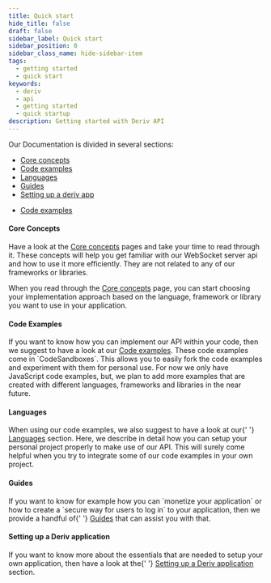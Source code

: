 ```yaml
---
title: Quick start
hide_title: false
draft: false
sidebar_label: Quick start
sidebar_position: 0
sidebar_class_name: hide-sidebar-item
tags:
  - getting started
  - quick start
keywords:
  - deriv
  - api
  - getting started
  - quick startup
description: Getting started with Deriv API
---
```



Our Documentation is divided in several sections:

<RenderOfficialContents>
  <ul>
    <li>
      <a href='category/core-concepts'>Core concepts</a>
    </li>
    <li>
      <a href='category/code-examples'>Code examples</a>
    </li>
    <li>
      <a href='category/languages'>Languages</a>
    </li>
    <li>
      <a href='category/guides'>Guides</a>
    </li>
    <li>
      <a href='setting-up-a-deriv-application'>Setting up a deriv app</a>
    </li>
  </ul>
  <ul>
    <li>
      <a href='category/code-examples'>Code examples</a>
    </li>
  </ul>
</RenderOfficialContents>

<RenderOfficialContents>
  <h4>Core Concepts</h4>
</RenderOfficialContents>

<RenderOfficialContents>
  <p>
    Have a look at the <a href='/docs/category/core-concepts'>Core concepts</a> pages and take your
    time to read through it. These concepts will help you get familiar with our WebSocket server api
    and how to use it more efficiently. They are not related to any of our frameworks or libraries.
  </p>
</RenderOfficialContents>

<RenderOfficialContents>
  <p>
    When you read through the <a href='/docs/category/core-concepts'>Core concepts</a> page, you can
    start choosing your implementation approach based on the language, framework or library you want
    to use in your application.
  </p>
</RenderOfficialContents>

<h4>Code Examples</h4>

<p>
  If you want to know how you can implement our API within your code, then we suggest to have a look
  at our <a href='/docs/category/code-examples'>Code examples</a>. These code examples come in
  `CodeSandboxes`. This allows you to easily fork the code examples and experiment with them for
  personal use. For now we only have JavaScript code examples, but, we plan to add more examples
  that are created with different languages, frameworks and libraries in the near future.
</p>

<RenderOfficialContents>
  <h4>Languages</h4>
</RenderOfficialContents>

<RenderOfficialContents>
  <p>
    When using our code examples, we also suggest to have a look at our{' '}
    <a href='/docs/category/languages'>Languages</a> section. Here, we describe in detail how you
    can setup your personal project properly to make use of our API. This will surely come helpful
    when you try to integrate some of our code examples in your own project.
  </p>
</RenderOfficialContents>

<RenderOfficialContents>
  <h4>Guides</h4>
</RenderOfficialContents>

<RenderOfficialContents>
  <p>
    If you want to know for example how you can `monetize your application` or how to create a
    `secure way for users to log in` to your application, then we provide a handful of{' '}
    <a href='/docs/category/guides'>Guides</a> that can assist you with that.
  </p>
</RenderOfficialContents>

<RenderOfficialContents>
  <h4>Setting up a Deriv application</h4>
</RenderOfficialContents>

<RenderOfficialContents>
  <p>
    If you want to know more about the essentials that are needed to setup your own application,
    then have a look at the{' '}
    <a href='/docs/setting-up-a-deriv-application'>Setting up a Deriv application</a> section.
  </p>
</RenderOfficialContents>
